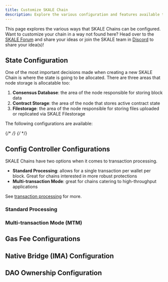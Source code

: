 ```yaml
---
title: Customize SKALE Chain
description: Explore the various configuration and features available to configure on your sChain
---
```


This page explores the various ways that SKALE Chains can be configured. Want to customize your chain in a way not found here?
Head over to the [SKALE Forum](https://forum.skale.network) and share your ideas or join the SKALE team in [Discord](https://discord.gg/skale) to share
your idea(s)!

## State Configuration

One of the most important decisions made when creating a new SKALE Chain is where the state is going to be allocated.
There are three areas that node storage is allocatable too:

1. **Consensus Database**: the area of the node responsible for storing block data
2. **Contract Storage**: the area of the node that stores active contract state
3. **Filestorage**: the area of the node responsible for storing files uploaded or replicated via SKALE Filestorage

The following configurations are available:

{/* <!-- TODO need full list of configuration options w/ graphics --> */}
{/* <!-- Max State: 90% contract, 10% consensus, max filestorage: 80% filestorage, 10% state, 10% consensus, max consensus: 90% consensus, 10% state, default: 33% each --> */}

## Config Controller Configurations

SKALE Chains have two options when it comes to transaction processing.

- **Standard Processing**: allows for a single transaction per wallet per block. Great for chains interested in more robust protections
- **Multi-transaction Mode**: great for chains catering to high-throughput applications

See [transaction processing](/how-skale-works/transaction-processing) for more.

### Standard Processing

### Multi-transaction Mode (MTM)

## Gas Fee Configurations

## Native Bridge (IMA) Configuration

## DAO Ownership Configuration
